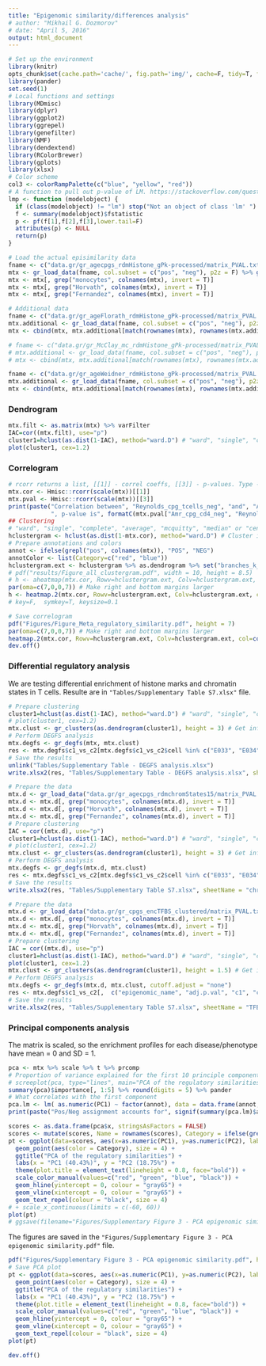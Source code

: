 ```yaml
---
title: "Epigenomic similarity/differences analysis"
# author: "Mikhail G. Dozmorov"
# date: "April 5, 2016"
output: html_document
---
```


```r
# Set up the environment
library(knitr) 
opts_chunk$set(cache.path='cache/', fig.path='img/', cache=F, tidy=T, fig.keep='high', dpi=100,  echo=F, autodep=T, width=200, warning=FALSE, comment=NA, results='hide', eval=TRUE) # Need to explicitly set eval=TRUE for chunks
library(pander)
set.seed(1)
# Local functions and settings
library(MDmisc)
library(dplyr)
library(ggplot2)
library(ggrepel)
library(genefilter)
library(NMF)
library(dendextend)
library(RColorBrewer)
library(gplots)
library(xlsx)
# Color scheme
col3 <- colorRampPalette(c("blue", "yellow", "red"))
# A function to pull out p-value of LM. https://stackoverflow.com/questions/5587676/pull-out-p-values-and-r-squared-from-a-linear-regression
lmp <- function (modelobject) {
  if (class(modelobject) != "lm") stop("Not an object of class 'lm' ")
  f <- summary(modelobject)$fstatistic
  p <- pf(f[1],f[2],f[3],lower.tail=F)
  attributes(p) <- NULL
  return(p)
}
```


```r
# Load the actual episimilarity data
fname <- c("data.gr/gr_agecpgs_rdmHistone_gPk-processed/matrix_PVAL.txt")#, "data.gr/gr_agecpgs_rdmDNase_gPk-imputed/matrix_PVAL.txt")
mtx <- gr_load_data(fname, col.subset = c("pos", "neg"), p2z = F) %>% gr_transform()
mtx <- mtx[, grep("monocytes", colnames(mtx), invert = T)]
mtx <- mtx[, grep("Horvath", colnames(mtx), invert = T)]
mtx <- mtx[, grep("Fernandez", colnames(mtx), invert = T)]
```


```r
# Additional data
fname <- c("data.gr/gr_ageFlorath_rdmHistone_gPk-processed/matrix_PVAL.txt")#, "data.gr/gr_agecpgs_rdmDNase_gPk-imputed/matrix_PVAL.txt")
mtx.additional <- gr_load_data(fname, col.subset = c("pos", "neg"), p2z = F) %>% gr_transform()
mtx <- cbind(mtx, mtx.additional[match(rownames(mtx), rownames(mtx.additional)), ] )

# fname <- c("data.gr/gr_McClay_mc_rdmHistone_gPk-processed/matrix_PVAL.txt")#, "data.gr/gr_agecpgs_rdmDNase_gPk-imputed/matrix_PVAL.txt")
# mtx.additional <- gr_load_data(fname, col.subset = c("pos", "neg"), p2z = F) %>% gr_transform()
# mtx <- cbind(mtx, mtx.additional[match(rownames(mtx), rownames(mtx.additional)), ] )

fname <- c("data.gr/gr_ageWeidner_rdmHistone_gPk-processed/matrix_PVAL.txt")#, "data.gr/gr_agecpgs_rdmDNase_gPk-imputed/matrix_PVAL.txt")
mtx.additional <- gr_load_data(fname, col.subset = c("pos", "neg"), p2z = F) %>% gr_transform()
mtx <- cbind(mtx, mtx.additional[match(rownames(mtx), rownames(mtx.additional)), ] )
```

### Dendrogram

```r
mtx.filt <- as.matrix(mtx) %>% varFilter
IAC=cor((mtx.filt), use="p")
cluster1=hclust(as.dist(1-IAC), method="ward.D") # "ward", "single", "complete", "average", "mcquitty", "median" or "centroid".
plot(cluster1, cex=1.2)
```

### Correlogram

```r
# rcorr returns a list, [[1]] - correl coeffs, [[3]] - p-values. Type - pearson/spearman
mtx.cor <- Hmisc::rcorr(scale(mtx))[[1]]
mtx.pval <- Hmisc::rcorr(scale(mtx))[[3]]
print(paste("Correlation between", "Reynolds_cpg_tcells_neg", "and", "Amr_cpg_cd4_neg", "is", mtx.cor["Amr_cpg_cd4_neg", "Reynolds_cpg_tcells_neg"], 
            ", p-value is", formatC(mtx.pval["Amr_cpg_cd4_neg", "Reynolds_cpg_tcells_neg"], format = "e", digits = 2 )))
## Clustering
# "ward", "single", "complete", "average", "mcquitty", "median" or "centroid".
hclustergram <- hclust(as.dist(1-mtx.cor), method="ward.D") # Cluster it
# Prepare annotations and colors
annot <- ifelse(grepl("pos", colnames(mtx)), "POS", "NEG")
annotColor <- list(Category=c("red", "blue"))
hclustergram.ext <- hclustergram %>% as.dendrogram %>% set("branches_k_color", k = 2) %>% set("branches_lwd", 2) %>% ladderize
# pdf("results/Figure_all_clustergram.pdf", width = 10, height = 8.5)
# h <- aheatmap(mtx.cor, Rowv=hclustergram.ext, Colv=hclustergram.ext, color=col3(20), annCol=annot, annColors = annotColor, fontsize = 10, cexRow = 1, cexCol = 1)
par(oma=c(7,0,0,7)) # Make right and bottom margins larger
h <- heatmap.2(mtx.cor, Rowv=hclustergram.ext, Colv=hclustergram.ext, col=col3(20),  density.info="none", trace="none", cexCol=1, cexRow=1, cellnote=formatC(mtx.cor, format="f", digits=2), notecex=0.8, notecol='black')
# key=F,  symkey=T, keysize=0.1      
```

```r
# Save correlogram
pdf("Figures/Figure_Meta_regulatory_similarity.pdf", height = 7)
par(oma=c(7,0,0,7)) # Make right and bottom margins larger
heatmap.2(mtx.cor, Rowv=hclustergram.ext, Colv=hclustergram.ext, col=col3(20),  density.info="none", trace="none", cexCol=1, cexRow=1, cellnote=formatC(mtx.cor, format="f", digits=2), notecex=0.8, notecol='black')
dev.off()
```

### Differential regulatory analysis

We are testing differential enrichment of histone marks and chromatin states in T cells. Resulte are in `"Tables/Supplementary Table S7.xlsx"` file.

```r
# Prepare clustering
cluster1=hclust(as.dist(1-IAC), method="ward.D") # "ward", "single", "complete", "average", "mcquitty", "median" or "centroid".
# plot(cluster1, cex=1.2)
mtx.clust <- gr_clusters(as.dendrogram(cluster1), height = 3) # Get info about two clusters
# Perform DEGFS analysis
mtx.degfs <- gr_degfs(mtx, mtx.clust)
res <- mtx.degfs$c1_vs_c2[mtx.degfs$c1_vs_c2$cell %in% c("E033", "E034", "E037", "E038", "E039", "E040", "E041", "E042", "E043", "E044", "E045", "E047", "E048", "E062"),  c("epigenomic_name", "adj.p.val", "c1", "c2", "cell", "cell_desc", "factor", "factor_desc")]
# Save the results
unlink("Tables/Supplementary Table - DEGFS analysis.xlsx")
write.xlsx2(res, "Tables/Supplementary Table - DEGFS analysis.xlsx", sheetName = "Histone", append = TRUE)
```

```r
# Prepare the data
mtx.d <- gr_load_data("data.gr/gr_agecpgs_rdmchromStates15/matrix_PVAL.txt", col.subset = c("pos", "neg"), p2z = F) %>% gr_transform()
mtx.d <- mtx.d[, grep("monocytes", colnames(mtx.d), invert = T)]
mtx.d <- mtx.d[, grep("Horvath", colnames(mtx.d), invert = T)]
mtx.d <- mtx.d[, grep("Fernandez", colnames(mtx.d), invert = T)]
# Prepare clustering
IAC = cor((mtx.d), use="p")
cluster1=hclust(as.dist(1-IAC), method="ward.D") # "ward", "single", "complete", "average", "mcquitty", "median" or "centroid".
# plot(cluster1, cex=1.2)
mtx.clust <- gr_clusters(as.dendrogram(cluster1), height = 3) # Get info about two clusters
# Perform DEGFS analysis
mtx.degfs <- gr_degfs(mtx.d, mtx.clust)
res <- mtx.degfs$c1_vs_c2[mtx.degfs$c1_vs_c2$cell %in% c("E033", "E034", "E037", "E038", "E039", "E040", "E041", "E042", "E043", "E044", "E045", "E047", "E048", "E062"),  c("epigenomic_name", "adj.p.val", "c1", "c2", "cell", "cell_desc", "factor", "factor_desc")]
# Save the results
write.xlsx2(res, "Tables/Supplementary Table S7.xlsx", sheetName = "chromStates", append = TRUE)
```

```r
# Prepare the data
mtx.d <- gr_load_data("data.gr/gr_cpgs_encTFBS_clustered/matrix_PVAL.txt", col.subset = c("pos", "neg"), p2z = F) %>% gr_transform()
mtx.d <- mtx.d[, grep("monocytes", colnames(mtx.d), invert = T)]
mtx.d <- mtx.d[, grep("Horvath", colnames(mtx.d), invert = T)]
mtx.d <- mtx.d[, grep("Fernandez", colnames(mtx.d), invert = T)]
# Prepare clustering
IAC = cor((mtx.d), use="p")
cluster1=hclust(as.dist(1-IAC), method="ward.D") # "ward", "single", "complete", "average", "mcquitty", "median" or "centroid".
plot(cluster1, cex=1.2)
mtx.clust <- gr_clusters(as.dendrogram(cluster1), height = 1.5) # Get info about two clusters
# Perform DEGFS analysis
mtx.degfs <- gr_degfs(mtx.d, mtx.clust, cutoff.adjust = "none")
res <- mtx.degfs$c1_vs_c2[,  c("epigenomic_name", "adj.p.val", "c1", "c2", "cell", "cell_desc", "factor", "factor_desc")]
# Save the results
write.xlsx2(res, "Tables/Supplementary Table S7.xlsx", sheetName = "TFBSs", append = TRUE)
```

### Principal components analysis

The matrix is scaled, so the enrichment profiles for each disease/phenotype have mean = 0 and SD = 1. 

```r
pca <- mtx %>% scale %>% t %>% prcomp
# Proportion of variance explained for the first 10 principle components, and a plot of the variance against the number of the principal components (screeploFirst two principal components
# screeplot(pca, type="lines", main="PCA of the regulatory similarities")
summary(pca)$importance[, 1:5] %>% round(digits = 5) %>% pander
# What correlates with the first component
pca.lm <- lm( as.numeric(PC1) ~ factor(annot), data = data.frame(annot, pca$x, stringsAsFactors = FALSE))
print(paste("Pos/Neg assignment accounts for", signif(summary(pca.lm)$adj.r.squared, 5), "variability explained by the first principle component, p-value", formatC(lmp(pca.lm), format="e", digits=3)))
```

```r
scores <- as.data.frame(pca$x, stringsAsFactors = FALSE)
scores <- mutate(scores, Name = rownames(scores), Category = ifelse(grepl("pos", rownames(scores)), "POS", "NEG"))
pt <- ggplot(data=scores, aes(x=as.numeric(PC1), y=as.numeric(PC2), label=Name)) +
  geom_point(aes(color = Category), size = 4) +
  ggtitle("PCA of the regulatory similarities") + 
  labs(x = "PC1 (40.43%)", y = "PC2 (18.75%") +
  theme(plot.title = element_text(lineheight = 0.8, face="bold")) +
  scale_color_manual(values=c("red", "green", "blue", "black")) +
  geom_hline(yintercept = 0, colour = "gray65") +
  geom_vline(xintercept = 0, colour = "gray65") +
  geom_text_repel(colour = "black", size = 4) 
# + scale_x_continuous(limits = c(-60, 60))
plot(pt)
# ggsave(filename="Figures/Supplementary Figure 3 - PCA epigenomic similarity.pdf", plot=pt, height = 9)
```

The figures are saved in the `"Figures/Supplementary Figure 3 - PCA epigenomic similarity.pdf"` file.

```r
pdf("Figures/Supplementary Figure 3 - PCA epigenomic similarity.pdf", height = 7)
# Save PCA plot
pt <- ggplot(data=scores, aes(x=as.numeric(PC1), y=as.numeric(PC2), label=Name)) +
  geom_point(aes(color = Category), size = 4) +
  ggtitle("PCA of the regulatory similarities") + 
  labs(x = "PC1 (40.43%)", y = "PC2 (18.75%") +
  theme(plot.title = element_text(lineheight = 0.8, face="bold")) +
  scale_color_manual(values=c("red", "green", "blue", "black")) +
  geom_hline(yintercept = 0, colour = "gray65") +
  geom_vline(xintercept = 0, colour = "gray65") +
  geom_text_repel(colour = "black", size = 4) 
plot(pt)

dev.off()
```

